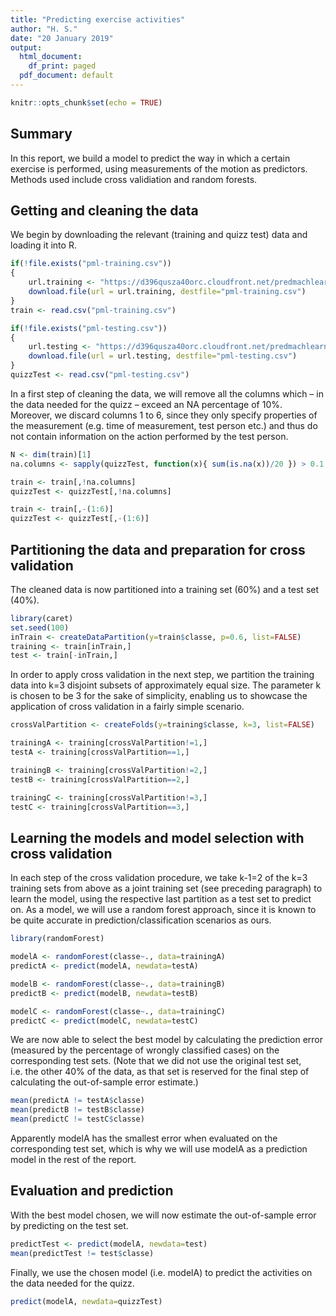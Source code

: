 ```yaml
---
title: "Predicting exercise activities"
author: "H. S."
date: "20 January 2019"
output:
  html_document:
    df_print: paged
  pdf_document: default
---
```


```r
knitr::opts_chunk$set(echo = TRUE)
```



## Summary

In this report, we build a model to predict the way in which a certain exercise is performed, using measurements of the motion as predictors. Methods used include cross validiation and random forests.



## Getting and cleaning the data

We begin by downloading the relevant (training and quizz test) data and loading it into R.

```r
if(!file.exists("pml-training.csv"))
{
    url.training <- "https://d396qusza40orc.cloudfront.net/predmachlearn/pml-training.csv"
    download.file(url = url.training, destfile="pml-training.csv")
}
train <- read.csv("pml-training.csv")

if(!file.exists("pml-testing.csv"))
{
    url.testing <- "https://d396qusza40orc.cloudfront.net/predmachlearn/pml-testing.csv"
    download.file(url = url.testing, destfile="pml-testing.csv")
}
quizzTest <- read.csv("pml-testing.csv")
```

In a first step of cleaning the data, we will remove all the columns which -- in the data needed for the quizz -- exceed an NA percentage of 10%. Moreover, we discard columns 1 to 6, since they only specify properties of the measurement (e.g. time of measurement, test person etc.) and thus do not contain information on the action performed by the test person.

```r
N <- dim(train)[1]
na.columns <- sapply(quizzTest, function(x){ sum(is.na(x))/20 }) > 0.1

train <- train[,!na.columns]
quizzTest <- quizzTest[,!na.columns]

train <- train[,-(1:6)]
quizzTest <- quizzTest[,-(1:6)]
```



## Partitioning the data and preparation for cross validation

The cleaned data is now partitioned into a training set (60%) and a test set (40%).

```r
library(caret)
set.seed(100)
inTrain <- createDataPartition(y=train$classe, p=0.6, list=FALSE)
training <- train[inTrain,]
test <- train[-inTrain,]
```

In order to apply cross validation in the next step, we partition the training data into k=3 disjoint subsets of approximately equal size. The parameter k is chosen to be 3 for the sake of simplicity, enabling us to showcase the application of cross validation in a fairly simple scenario.

```r
crossValPartition <- createFolds(y=training$classe, k=3, list=FALSE)

trainingA <- training[crossValPartition!=1,]
testA <- training[crossValPartition==1,]

trainingB <- training[crossValPartition!=2,]
testB <- training[crossValPartition==2,]

trainingC <- training[crossValPartition!=3,]
testC <- training[crossValPartition==3,]
```



## Learning the models and model selection with cross validation

In each step of the cross validation procedure, we take k-1=2 of the k=3 training sets from above as a joint training set (see preceding paragraph) to learn the model, using the respective last partition as a test set to predict on. As a model, we will use a random forest approach, since it is known to be quite accurate in prediction/classification scenarios as ours.

```r
library(randomForest)

modelA <- randomForest(classe~., data=trainingA)
predictA <- predict(modelA, newdata=testA)

modelB <- randomForest(classe~., data=trainingB)
predictB <- predict(modelB, newdata=testB)

modelC <- randomForest(classe~., data=trainingC)
predictC <- predict(modelC, newdata=testC)
```

We are now able to select the best model by calculating the prediction error (measured by the percentage of wrongly classified cases) on the corresponding test sets. (Note that we did not use the original test set, i.e. the other 40% of the data, as that set is reserved for the final step of calculating the out-of-sample error estimate.)

```r
mean(predictA != testA$classe)
mean(predictB != testB$classe)
mean(predictC != testC$classe)
```

Apparently modelA has the smallest error when evaluated on the corresponding test set, which is why we will use modelA as a prediction model in the rest of the report.



## Evaluation and prediction

With the best model chosen, we will now estimate the out-of-sample error by predicting on the test set.

```r
predictTest <- predict(modelA, newdata=test)
mean(predictTest != test$classe)
```

Finally, we use the chosen model (i.e. modelA) to predict the activities on the data needed for the quizz.

```r
predict(modelA, newdata=quizzTest)
```